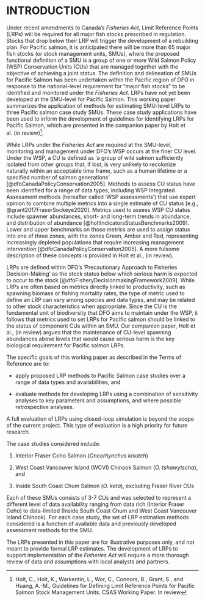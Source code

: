 # INTRODUCTION


Under recent amendments to Canada's *Fisheries Act*, Limit Reference Points (LRPs) will be required for all major fish stocks prescribed in regulation. Stocks that drop below their LRP will trigger the development of a rebuilding plan. For Pacific salmon, it is anticipated there will be more than 65 major fish stocks (or stock management units, SMUs), where the proposed functional definition of a SMU is a group of one or more Wild Salmon Policy (WSP) Conservation Units (CUs) that are managed together with the objective of achieving a joint status. The definition and delineation of SMUs for Pacific Salmon has been undertaken within the Pacific region of DFO in response to the national-level requirement for "major fish stocks" to be identified and monitored under the *Fisheries Act*. LRPs have not yet been developed at the SMU-level for Pacific Salmon. This working paper summarizes the application of methods for estimating SMU-level LRPs to three Pacific salmon case study SMUs. These case study applications have been used to inform the development of guidelines for identifying LRPs for Pacific Salmon, which are presented in the companion paper by Holt et al. (in review)^[Holt, C., Holt, K., Warkentin, L., Wor, C., Connors, B., Grant, S., and Huang, A.-M., Guidelines for Defining Limit Reference Points for Pacific Salmon Stock Management Units. CSAS Working Paper. In review].  


While LRPs under the *Fisheries Act* are required at the SMU-level, monitoring and management under DFO's WSP occurs at the finer CU level. Under the WSP, a CU is defined as ‘a group of wild salmon sufficiently isolated from other groups that, if lost, is very unlikely to recolonize naturally within an acceptable time frame, such as a human lifetime or a specified number of salmon generations’ [@dfoCanadaPolicyConservation2005].  Methods to assess CU status have been identified for a range of data types, including WSP Integrated Assessment methods (hereafter called 'WSP assessments') that use expert opinion to combine multiple metrics into a single estimate of CU status [e.g., @grant2017FraserSockeye2020]. Metrics used to assess WSP CU status include spawner abundances, short- and long-term trends in abundance, and distribution of abundance [@holtIndicatorsStatusBenchmarks2009]. Lower and upper benchmarks on those metrics are used to assign status into one of three zones, with the zones Green, Amber and Red, representing increasingly depleted populations that require increasing management intervention [@dfoCanadaPolicyConservation2005]. A more fulsome description of these concepts is provided in Holt et al., (in review).


LRPs are defined within DFO's 'Precautionary Approach to Fisheries Decision-Making' as the stock status below which serious harm is expected to occur to the stock [@dfoFisheryDecisionmakingFramework2009]. While LRPs are often based on metrics directly linked to productivity, such as spawning biomass or fishing mortality rates, the type of metric used to define an LRP can vary among species and data types, and may be related to other stock characteristics when appropriate. Since the CU is the fundamental unit of biodiversity that DFO aims to maintain under the WSP, it follows that metrics used to set LRPs for Pacific salmon should be linked to the status of component CUs within an SMU. Our companion paper, Holt et al., (in review) argues that the maintenance of CU-level spawning abundances above levels that would cause serious harm is the key biological requirement for Pacific salmon LRPs.


The specific goals of this working paper as described in the Terms of Reference are to:

- apply proposed LRP methods to Pacific Salmon case studies over a range of data types and availabilities, and

- evaluate methods for developing LRPs using a combination of sensitivity analyses to key parameters and assumptions, and where possible retrospective analyses.


A full evaluation of LRPs using closed-loop simulation is beyond the scope of the current project. This type of evaluation is a high priority for future research. 

The case studies considered include:

1)	Interior Fraser Coho Salmon (*Oncorhynchus kisutch*)

2)	West Coast Vancouver Island (WCVI) Chinook Salmon (*O. tshawytscha*), and 

3)	Inside South Coast Chum Salmon (*O. keta*), excluding Fraser River CUs

Each of these SMUs consists of 3-7 CUs and was selected to represent a different level of data availability ranging from data rich (Interior Fraser Coho) to data-limited (Inside South Coast Chum and West Coast Vancouver Island Chinook). For each case study, the set of LRP estimation methods considered is a function of available data and previously developed assessment methods for the SMU. 


The LRPs presented in this paper are for illustrative purposes only, and not meant to provide formal LRP estimates. The development of LRPs to support implementation of the *Fisheries Act* will require a more thorough review of data and assumptions with local analysts and partners.  